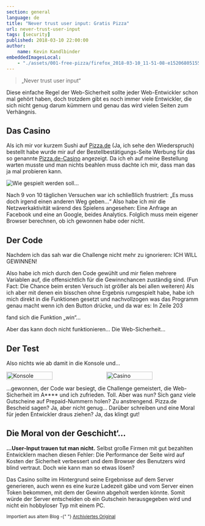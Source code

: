 ```yaml
---
section: general
language: de
title: "Never trust user input: Gratis Pizza"
url: never-trust-user-input
tags: [security]
published: 2018-03-10 22:00:00
author:
    name: Kevin Kandlbinder
embeddedImagesLocal:
    - "./assets/001-free-pizza/firefox_2018-03-10_11-51-08-e1520680515546.png"
---
```



> „Never trust user input“

Diese einfache Regel der Web-Sicherheit sollte jeder Web-Entwickler schon mal gehört haben, doch trotzdem gibt es noch immer viele Entwickler, die sich nicht genug darum kümmern und genau das wird vielen Seiten zum Verhängnis.

## Das Casino

Als ich mir vor kurzem Sushi auf [Pizza.de](https://web.archive.org/web/20180303184257/https://pizza.de/) (Ja, ich sehe den Wiederspruch) bestellt habe wurde mir auf der Bestellbestätigungs-Seite Werbung für das so genannte [Pizza.de-Casino](https://web.archive.org/web/20180306155955/https://pizza.de/casino/) angezeigt. Da ich eh auf meine Bestellung warten musste und man nichts beahlen muss dachte ich mir, dass man das ja mal probieren kann.

![Wie gespielt werden soll...](./assets/001-free-pizza/2018-03-10_11-49-12.gif)

Nach 9 von 10 täglichen Versuchen war ich schließlich frustriert: „Es muss doch irgend einen anderen Weg geben…“ Also habe ich mir die Netzwerkaktivität wärend des Spielens angesehen: Eine Anfrage an Facebook und eine an Google, beides Analytics. Folglich muss mein eigener Browser berechnen, ob ich gewonnen habe oder nicht.

## Der Code

Nachdem ich das sah war die Challenge nicht mehr zu ignorieren: ICH WILL GEWINNEN!

Also habe ich mich durch den Code gewühlt und mir fielen mehrere Variablen auf, die offensichtlich für die Gewinnchancen zuständig sind. (Fun Fact: Die Chance beim ersten Versuch ist größer als bei allen weiteren) Als ich aber mit denen ein bisschen ohne Ergebnis rumgespielt habe, habe ich mich direkt in die Funktionen gesetzt und nachvollzogen was das Programm genau macht wenn ich den Button drücke, und da war es: In Zeile 203

fand sich die Funktion „win“…

<div>
    <GatsbyImage alt="win();" image={getImage(props.localImages[0])} />
</div>

Aber das kann doch nicht funktionieren… Die Web-Sicherheit…

## Der Test

Also nichts wie ab damit in die Konsole und…

<div style="display: flex; align-items: center; gap: 20px;">
    <img
        src="./assets/001-free-pizza/2018-03-10_11-52-49.gif"
        alt="Konsole"
        width="50%"
    />
    <img
        src="./assets/001-free-pizza/2018-03-10_11-52-01.gif"
        alt="Casino"
        width="50%"
    />
</div>

…gewonnen, der Code war besiegt, die Challenge gemeistert, die Web-Sicherheit im A\*\*\*\* und ich zufrieden. Toll. Aber was nun? Sich ganz viele Gutscheine auf Prepaid-Nummern holen? Zu anstrengend. Pizza.de Bescheid sagen? Ja, aber nicht genug… Darüber schreiben und eine Moral für jeden Entwickler draus ziehen? Ja, das klingt gut!

## Die Moral von der Geschicht‘...

**...User-Input trauen tut man nicht.** Selbst große Firmen mit gut bezahlten Entwicklern machen diesen Fehler: Die Performance der Seite wird auf Kosten der Sicherheit verbessert und dem Browser des Benutzers wird blind vertraut. Doch wie kann man so etwas lösen?

Das Casino sollte im Hintergrund seine Ergebnisse auf dem Server generieren, auch wenn es eine kurze Ladezeit gäbe und vom Server einen Token bekommen, mit dem der Gewinn abgeholt werden könnte. Somit würde der Server entscheiden ob ein Gutschein herausgegeben wird und nicht ein hobbyloser Typ mit einem PC.

<small>
    Importiert aus altem Blog -{" "}
    <a
        href="https://web.archive.org/web/20201216152631/https://blog.1in9.net/2018/03/never-trust-user-input-gratis-pizza/"
        target="_blank"
        rel="noreferrer  "
    >
        Archiviertes Original
    </a>
</small>

